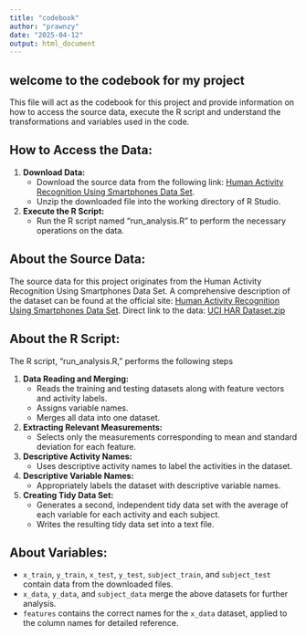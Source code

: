 ```yaml
---
title: "codebook"
author: "prawnzy"
date: "2025-04-12"
output: html_document
---
```


## welcome to the codebook for my project
This file will act as the codebook for this project and provide information on how to access the source data, execute the R script and understand the transformations and variables used in the code.

## How to Access the Data:

1. **Download Data:**
   - Download the source data from the following link: [Human Activity Recognition Using Smartphones Data Set](http://archive.ics.uci.edu/ml/datasets/Human+Activity+Recognition+Using+Smartphones).
   - Unzip the downloaded file into the working directory of R Studio.

2. **Execute the R Script:**
   - Run the R script named "run_analysis.R" to perform the necessary operations on the data.

## About the Source Data:

The source data for this project originates from the Human Activity Recognition Using Smartphones Data Set. A comprehensive description of the dataset can be found at the official site: [Human Activity Recognition Using Smartphones Data Set](http://archive.ics.uci.edu/ml/datasets/Human+Activity+Recognition+Using+Smartphones).
Direct link to the data: [UCI HAR Dataset.zip](https://d396qusza40orc.cloudfront.net/getdata%2Fprojectfiles%2FUCI%20HAR%20Dataset.zip)

## About the R Script:

The R script, "run_analysis.R," performs the following steps 

1. **Data Reading and Merging:**
   - Reads the training and testing datasets along with feature vectors and activity labels.
   - Assigns variable names.
   - Merges all data into one dataset.

2. **Extracting Relevant Measurements:**
   - Selects only the measurements corresponding to mean and standard deviation for each feature.

3. **Descriptive Activity Names:**
   - Uses descriptive activity names to label the activities in the dataset.

4. **Descriptive Variable Names:**
   - Appropriately labels the dataset with descriptive variable names.

5. **Creating Tidy Data Set:**
   - Generates a second, independent tidy data set with the average of each variable for each activity and each subject.
   - Writes the resulting tidy data set into a text file.

## About Variables:

- `x_train`, `y_train`, `x_test`, `y_test`, `subject_train`, and `subject_test` contain data from the downloaded files.
- `x_data`, `y_data`, and `subject_data` merge the above datasets for further analysis.
- `features` contains the correct names for the `x_data` dataset, applied to the column names for detailed reference.

